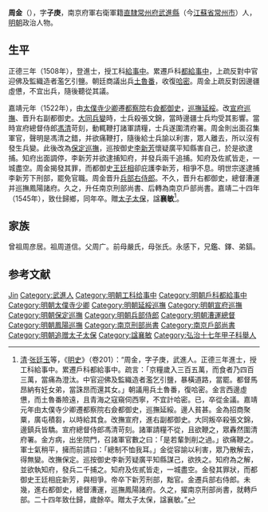 {{明清人物信息框
| 姓名 = 周金
| 原名 =
| 圖片名稱 = 
| 圖片大小 = 220px
| 圖片說明 = 
| 最高職務 = 南京戶部尚書
| 國家 = 大明
| 爵位 =
| 籍貫 = [[南直隸|直隸]][[常州府|常州府]][[武進縣|武進縣]]
| 族裔 = 
| 字號 = 字子庚
| 室名 = 
| 諡號 = 襄敏
| 出生日期 = 成化九年（1473年）四月十二日
| 出生地點 = 
| 逝世日期 = 嘉靖二十五年（1546年）
| 逝世地點 = 
| 墓葬 =
| 配偶 =娶吴氏
| 親屬 = 
| 出身 = 
* 弘治十七年甲子科舉人
* 正德三年戊辰科進士出身
| 經歷 = 
| 著作 =
}}
'''周金'''（{{bd|1473年||1546年|catIdx=Zhou周}}），字'''子庚'''，南京府軍右衛軍籍[[南直隸|直隸]][[常州府|常州府]][[武進縣|武進縣]]（今[[江蘇省|江蘇省]][[常州市|常州市]]）人，[[明朝|明朝]]政治人物。

== 生平 ==
正德三年（1508年），登進士，授工科[[給事中|給事中]]。累遷戶科[[都給事中|都給事中]]，上疏反對中官迎佛及監織造者濫乞引鹽。朝廷商議出兵[[土魯番|土魯番]]，收復[[哈密|哈密]]。周金上疏反對因邊疆虛憊，不宜出兵，隨後聽從其議。

嘉靖元年（1522年），由[[太僕寺少卿|太僕寺少卿]]遷[[都察院|都察院]]右[[僉都御史|僉都御史]]，[[巡撫延綏|巡撫延綏]]。改[[宣府巡撫|宣府巡撫]]、晋升右副都御史。[[大同兵變|大同兵變]]時，士兵殺張文錦，當時邊疆士兵均受其影響。當時宣府總督侍郎[[馮清_(明朝)|馮清]]苛刻，動輒鞭打諸軍請糧，士兵遂圍清府署。周金則出面召集軍官，聲明是馮清之錯，并欲痛鞭打，隨後給士兵諭以利害，眾人離去，所以沒有發生兵變。此後改為[[保定巡撫|保定巡撫]]，巡按御史[[李新芳|李新芳]]懷疑廣平知縣害自己，於是欲逮捕。知府出面調停，李新芳并欲逮捕知府，并發兵兩千追捕。知府及佐貳皆走，一城盡空。周金揭發其罪，而都御史[[王廷相|王廷相]]卻庇護李新芳，相爭不息。明世宗遂逮捕李新芳下刑部，罷免官職。周金晋升[[兵部右侍郎|兵部右侍郎]]。不久，晋升右都御史，總督漕運并巡撫鳳陽諸府。久之，升任南京刑部尚書、后轉為南京戶部尚書。嘉靖二十四年（1545年），致仕歸鄉，同年卒。贈[[太子太保|太子太保]]，諡'''襄敏'''<ref>[[清|清]]·[[张廷玉|张廷玉]]等，《[[明史|明史]]》（卷201）：“周金，字子庚，武進人。正德三年進士，授工科給事中。累遷戶科都給事中。疏言：「京糧歲入三百五萬，而食者乃四百三萬，當痛為澄汰。中官迎佛及監織造者濫乞引鹽，暴橫道路，當罷。都督馬昂納有妊女弟，當誅昂而還其女。」朝議用兵土魯番，復哈密。金言西邊虛憊，而土魯番險遠，且青海之寇窺伺西寧，不宜計哈密。已，卒從金議。嘉靖元年由太僕寺少卿遷都察院右僉都御史，巡撫延綏。邊人貧甚。金為招商聚粟，廣屯積芻，以時給其食。改撫宣府，進右副都御史。大同叛卒殺張文錦，邊鎮兵皆驕。宣府總督侍郎馮清苛刻。諸軍請糧不從，且欲鞭之，眾轟然圍清府署。金方病，出坐院門，召諸軍官數之曰：「是若輩剝削之過。」欲痛鞭之。軍士氣稍平，擁而前請曰：「總制不恤我耳。」金從容諭以利害，眾乃散解去，得無變。改撫保定。巡按御史李新芳疑廣平知縣謀己，欲抶之。知府為之解，並欲執知府，發兵二千捕之。知府及佐貳皆走，一城盡空。金發其罪狀，而都御史王廷相庇新芳，與相爭。帝卒下新芳刑部，黜官。金遷兵部右侍郎。未幾，進右都御史，總督漕運，巡撫鳳陽諸府。久之，擢南京刑部尚書，就轉戶部。二十四年致仕歸，歲餘卒。贈太子太保，諡襄敏。”</ref>。

==家族==
曾祖周彦居。祖周道信。父周广。前母嚴氏，母张氏。永感下，兄鑑、鐸、弟鎬。

== 参考文献 ==
{{reflist}}

{{start box}}
{{s-off}}
{{succession box|[[張縉|張縉]]|[[劉源清_(正德進士)|劉源清]]|[[宣府巡抚|明朝宣府巡抚]]|<small>嘉靖四年三月乙巳－嘉靖六年三月壬寅<br>1525年－1527年</small>}}
{{end box}}

{{正德三年戊辰科殿試金榜}}

{{Authority control}}
{{DEFAULTSORT:Zhou周}}
[[Category:周姓|Jin]]
[[Category:武進人|Category:武進人]]
[[Category:明朝工科给事中|Category:明朝工科给事中]]
[[Category:明朝戶科都給事中|Category:明朝戶科都給事中]]
[[Category:明朝太僕寺少卿|Category:明朝太僕寺少卿]]
[[Category:明朝延綏巡撫|Category:明朝延綏巡撫]]
[[Category:明朝宣府巡撫|Category:明朝宣府巡撫]]
[[Category:明朝保定巡撫|Category:明朝保定巡撫]]
[[Category:明朝兵部侍郎|Category:明朝兵部侍郎]]
[[Category:明朝漕運總督|Category:明朝漕運總督]]
[[Category:明朝鳳陽巡撫|Category:明朝鳳陽巡撫]]
[[Category:南京刑部尚書|Category:南京刑部尚書]]
[[Category:南京戶部尚書|Category:南京戶部尚書]]
[[Category:明朝追赠太子太保|Category:明朝追赠太子太保]]
[[Category:諡襄敏|Category:諡襄敏]]
[[Category:弘治十七年甲子科舉人|Category:弘治十七年甲子科舉人]]